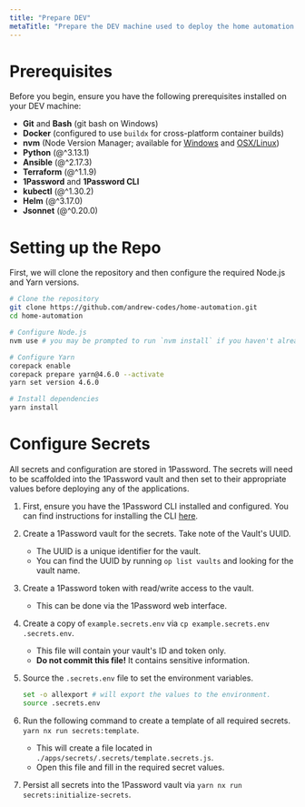 ```yaml
---
title: "Prepare DEV"
metaTitle: "Prepare the DEV machine used to deploy the home automation repo."
---
```


# Prerequisites

Before you begin, ensure you have the following prerequisites installed on your DEV machine:

- **Git** and **Bash** (git bash on Windows)
- **Docker** (configured to use `buildx` for cross-platform container builds)
- **nvm** (Node Version Manager; available for [Windows](https://github.com/coreybutler/nvm-windows) and [OSX/Linux](https://github.com/nvm-sh/nvm))
- **Python** (@^3.13.1)
- **Ansible** (@^2.17.3)
- **Terraform** (@^1.1.9)
- **1Password** and **1Password CLI**
- **kubectl** (@^1.30.2)
- **Helm** (@^3.17.0)
- **Jsonnet** (@^0.20.0)

# Setting up the Repo

First, we will clone the repository and then configure the required Node.js and Yarn versions.

```bash
# Clone the repository
git clone https://github.com/andrew-codes/home-automation.git
cd home-automation

# Configure Node.js
nvm use # you may be prompted to run `nvm install` if you haven't already

# Configure Yarn
corepack enable
corepack prepare yarn@4.6.0 --activate
yarn set version 4.6.0

# Install dependencies
yarn install
```

# Configure Secrets

All secrets and configuration are stored in 1Password. The secrets will need to be scaffolded into the 1Password vault and then set to their appropriate values before deploying any of the applications.

1. First, ensure you have the 1Password CLI installed and configured. You can find instructions for installing the CLI [here](https://developer.1password.com/docs/cli/get-started/).
1. Create a 1Password vault for the secrets. Take note of the Vault's UUID.
   - The UUID is a unique identifier for the vault.
   - You can find the UUID by running `op list vaults` and looking for the vault name.
1. Create a 1Password token with read/write access to the vault.
   - This can be done via the 1Password web interface.
1. Create a copy of `example.secrets.env` via `cp example.secrets.env .secrets.env`.
   - This file will contain your vault's ID and token only.
   - **Do not commit this file!** It contains sensitive information.
1. Source the `.secrets.env` file to set the environment variables.

   ```bash
   set -o allexport # will export the values to the environment.
   source .secrets.env
   ```

1. Run the following command to create a template of all required secrets. `yarn nx run secrets:template`.
   - This will create a file located in `./apps/secrets/.secrets/template.secrets.js`.
   - Open this file and fill in the required secret values.
1. Persist all secrets into the 1Password vault via `yarn nx run secrets:initialize-secrets`.
